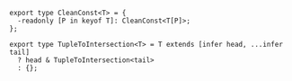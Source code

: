 ```tsx
export type CleanConst<T> = {
  -readonly [P in keyof T]: CleanConst<T[P]>;
};

export type TupleToIntersection<T> = T extends [infer head, ...infer tail]
  ? head & TupleToIntersection<tail>
  : {};
```
